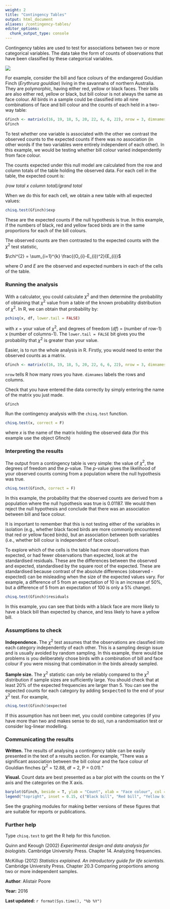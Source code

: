 ```yaml
---
weight: 2
title: "Contingency Tables"
output: html_document
aliases: /contingency-tables/
editor_options: 
  chunk_output_type: console
---
```


Contingency tables are used to test for associations between two or more categorical variables. The data take the form of counts of observations that have been classified by these categorical variables. 

![](Contingency_tables_image.jpg)

For example, consider the bill and face colours of the endangered Gouldian Finch (*Erythrura gouldiae*) living in the savannahs of northern Australia. They are polymorphic, having either red, yellow or black faces. Their bills are also either red, yellow or black, but bill colour is not always the same as face colour. All birds in a sample could be classified into all nine combinations of face and bill colour and the counts of each held in a two-way table:


```r
Gfinch <- matrix(c(16, 19, 18, 5, 20, 22, 6, 6, 22), nrow = 3, dimnames = list(c("Black bill", "Red bill", "Yellow bill"), c("Black face", "Red face", "Yellow face")))
Gfinch
```


To test whether one variable is associated with the other we contrast the observed counts to the expected counts if there was no association (in other words if the two variables were entirely independent of each other). In this example, we would be testing whether bill colour varied independently from face colour.

The counts expected under this null model are calculated from the row and column totals of the table holding the observed data. For each cell in the table, the expected count is:

*(row total x column total)/grand total*

When we do this for each cell, we obtain a new table with all expected values:

```r
chisq.test(Gfinch)$exp
```

These are the expected counts if the null hypothesis is true. In this example, if the numbers of black, red and yellow faced birds are in the same proportions for each of the bill colours. 

The observed counts are then contrasted to the expected counts with the $\chi^2$ test statistic,

$\chi^{2} = \sum_{i=1}^{k} \frac{(O_{i}-E_{i})^2}{E_{i}}$

where *O* and *E* are the observed and expected numbers in each of the cells of the table.
  

### Running the analysis
 
With a calculator, you could calculate $\chi^2$ and then determine the probability of obtaining that $\chi^2$ value from a table of the known probability distribution of $\chi^2$. In R, we can obtain that probability by:

```r
pchisq(x, df, lower.tail = FALSE)
```

with *x* = your value of $\chi^2$, and degrees of freedom (*df*) = (number of row-1) x (number of columns-1). The `lower.tail = FALSE` bit gives you the probability that $\chi^2$ is greater than your value.


Easier, is to run the whole analysis in R. Firstly, you would need to enter the observed counts as a matrix.

```r
Gfinch <- matrix(c(16, 19, 18, 5, 20, 22, 6, 6, 22), nrow = 3, dimnames = list(c("Black bill", "Red bill", "Yellow bill"), c("Black face", "Red face", "Yellow face")))
```

`nrow` tells R how many rows you have. `dimnames` labels the rows and columns.


Check that you have entered the data correctly by simply entering the name of the matrix you just made.

```r
Gfinch
```


Run the contingency analysis with the `chisq.test` function. 

```r
chisq.test(x, correct = F)
```

where *x* is the name of the matrix holding the observed data (for this example use the object Gfinch)
  

### Interpreting the results
 
The output from a contingency table is very simple: the value of $\chi^2$, the degrees of freedom and the *p*-value. The *p*-value gives the likelihood of your observed counts coming from a population where the null hypothesis was true.


```r
chisq.test(Gfinch, correct = F)
```


In this example, the probability that the observed counts are derived from a population where the null hypothesis was true is 0.01187. We would then reject the null hypothesis and conclude that there was an association between bill and face colour.

It is important to remember that this is not testing either of the variables in isolation (e.g., whether black faced birds are more commonly encountered that red or yellow faced birds), but an association between both variables (i.e., whether bill colour is independent of face colour).

To explore which of the cells is the table had more observations than expected, or had fewer observations than expected, look at the standardised residuals. These are the differences between the observed and expected, standardised by the square root of the expected. These are standardised because contrast of the absolute differences (observed - expected) can be misleading when the size of the expected values vary. For example, a difference of 5 from an expectation of 10 is an increase of 50%, but a difference of 5 from an expectation of 100 is only a 5% change).


```r
chisq.test(Gfinch)$residuals
```

In this example, you can see that birds with a black face are more likely to have a black bill than expected by chance, and less likely to have a yellow bill.
  

### Assumptions to check
 
**Independence.**  The $\chi^2$ test assumes that the observations are classfied into each category independently of each other. This is a sampling design issue and is usually avoided by random sampling. In this example, there would be problems is you deliberately chose birds with a combination of bill and face colour if you were missing that combination in the birds already sampled.

**Sample size.**  The $\chi^2$ statistic can only be reliably compared to the $\chi^2$ distribution if sample sizes are sufficiently large. You should check that at least 20% of the expected frequencies are larger than 5. You can see the expected counts for each category by adding <font face="monospace">$expected</font> to the end of your $\chi^2$ test. For example,

```r
chisq.test(Gfinch)$expected
```


If this assumption has not been met, you could combine categories (if you have more than two and makes sense to do so), run a randomisation test or consider log-linear modelling.
  

### Communicating the results
 
**Written.** The results of analysing a contingency table can be easily presented in the text of a results section. For example, "There was a significant association between the bill colour and the face colour of Gouldian finches ($\chi^2$ = 12.88, df = 2, P = 0.01)."

**Visual.** Count data are best presented as a bar plot with the counts on the Y axis and the categories on the X axis.

```r
barplot(Gfinch, beside = T, ylab = "Count", xlab = "Face colour", col = c("black", "red", "yellow"))
legend("topright", inset = 0.15, c("Black bill", "Red bill", "Yellow bill"), pch = 15, col = c("black", "red", "yellow"))
```

See the graphing modules for making better versions of these figures that are suitable for reports or publications.
  

### Further help
 
Type `chisq.test` to get the R help for this function. 

Quinn and Keough (2002) *Experimental design and data analysis for biologists*. Cambridge University Press. Chapter 14. Analyzing frequencies.

McKillup (2012) *Statistics explained. An introductory guide for life scientists.* Cambridge University Press. Chapter 20.3 Comparing proportions among two or more independent samples.
  

**Author**: Alistair Poore
 
**Year:** 2016

**Last updated:** `r format(Sys.time(), "%b %Y")`
